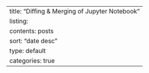 ---
title: "Diffing & Merging of Jupyter Notebook"
listing:
  contents: posts
  sort: "date desc"
  type: default
  categories: true
---